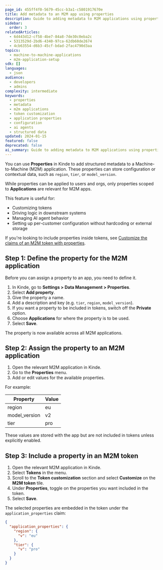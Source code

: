 ```yaml
---
page_id: 455ff4f0-5679-45cc-b3a1-c5801917670e
title: Add metadata to an M2M app using properties
description: Guide to adding metadata to M2M applications using properties including property definition, assignment, and token customization for configuration management
sidebar:
  order: 3
relatedArticles:
  - 6d443d12-cf58-4be7-84a8-7de30c0eba2c
  - 5313529d-2bd6-4340-97ca-62db60de2674
  - 4cb63554-d6b3-45cf-bdad-2fac4790d3aa
topics:
  - machine-to-machine-applications
  - m2m-application-setup
sdk: []
languages:
  - json
audience:
  - developers
  - admins
complexity: intermediate
keywords:
  - properties
  - metadata
  - m2m applications
  - token customization
  - application properties
  - configuration
  - ai agents
  - structured data
updated: 2024-01-15
featured: false
deprecated: false
ai_summary: Guide to adding metadata to M2M applications using properties including property definition, assignment, and token customization for configuration management.
---
```


You can use **Properties** in Kinde to add structured metadata to a Machine-to-Machine (M2M) application. These properties can store configuration or contextual data, such as `region`, `tier`, or `model_version`.

While properties can be applied to users and orgs, only properties scoped to **Applications** are relevant for M2M apps. 

This feature is useful for:

- Customizing tokens
- Driving logic in downstream systems
- Managing AI agent behavior
- Setting up per-customer configuration without hardcoding or external storage

If you're looking to include properties inside tokens, see [Customize the claims of an M2M token with properties](/machine-to-machine-applications/m2m-application-setup/add-metadata-to-an-m2m-application-with-properties/).

## Step 1: Define the property for the M2M application

Before you can assign a property to an app, you need to define it.

1. In Kinde, go to **Settings > Data Management > Properties**.
2. Select **Add property**.
3. Give the property a name.
4. Add a description and key (e.g. `tier`, `region`, `model_version`).
5. If you want a property to be included in tokens, switch off the **Private** option.
6. Choose **Applications** for where the property is to be used.
7. Select **Save**.

The property is now available across all M2M applications.

## Step 2: Assign the property to an M2M application

1. Open the relevant M2M application in Kinde. 
2. Go to the **Properties** menu.
3. Add or edit values for the available properties.

For example:

| Property      | Value |
| ------------- | ----- |
| region        | eu    |
| model_version | v2    |
| tier          | pro   |

These values are stored with the app but are not included in tokens unless explicitly enabled.

## Step 3: Include a property in an M2M token

1. Open the relevant M2M application in Kinde. 
2. Select **Tokens** in the menu.
3. Scroll to the **Token customization** section and select **Customize** on the **M2M token** tile. 
4. Under **Properties**, toggle on the properties you want included in the token.
5. Select **Save**.

The selected properties are embedded in the token under the `application_properties` claim:

```json
{
  "application_properties": {
    "region": {
      "v": "eu"
    },
    "tier": {
      "v": "pro"
    }
  }
}
```
